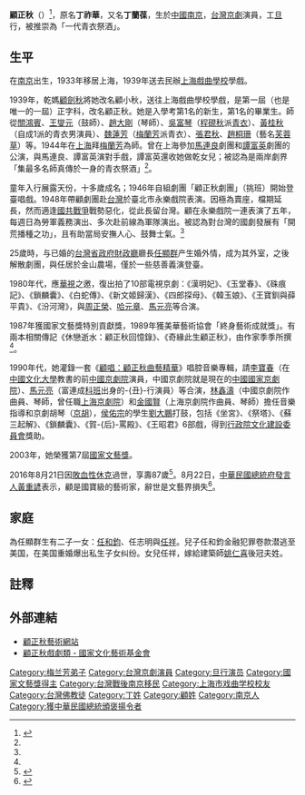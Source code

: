 {{藝人
| 姓名     = 顧正秋
| 類型     = 女演員
| 圖片     = 
| 圖片尺寸 = 220px
| 圖片簡介 = 
| 本名     = 丁祚華
| 英文名   = 
| 羅馬拼音 = 
| 綽號     = 
| 國籍     = {{ROC}}
| 民族     = 
| 籍貫     = 
| 出生日期 = {{birth date|df=yes|1929|10|5}}
| 出生地點 = {{ROC-1928|南京市}}
| death_date = {{death date and age|df=yes|2016|8|21|1929|10|5}}
| death_place = {{ROC-TW}}
| 職業     = [[京劇|京劇]][[演員|演員]]
| 語言     = 
| 配偶     = （无正式注册）[[任顯群|任顯群]]
| 兒女     = 二子一女<br>[[任和鈞|任和鈞]]、任志明、[[姚任祥|任祥]]
| 教育程度 = 
| 宗教信仰 = 
| 經紀公司 = 
| 相關團體 = 
| 網站=
| 活躍年代 = 
| 電視節目 =
| 電影 =
| 舞台劇 =
| 書籍 = 
| 代表作 =
| imdb = 
| awards =
*1987年獲國家文藝獎特別貢獻獎
*1989年獲美華藝術協會「終身藝術成就獎」
}}

'''顧正秋'''（{{bd|1929年|10月5日|2016年|8月21日|catIdx=G顾}}）<ref>{{cite news|author1=季季|title=顧正秋的骨氣|url=http://www.chinatimes.com/newspapers/20160825000746-260115|accessdate=2016-08-25|agency=中國時報|date=2016-08-25}}</ref>，原名'''丁祚華'''，又名'''丁蘭葆'''，生於[[中華民國大陸時期|中國]][[南京市_(中華民國)|南京]]，[[中華民國|台灣]][[京劇|京劇]]演員，工[[旦|旦]]行，被推崇為「一代青衣祭酒」。

==生平==
在[[南京|南京]]出生，1933年移居上海，1939年送去民辦[[上海戲曲學校|上海戲曲學校]]學戲。

1939年，乾媽[[顧劍秋|顧劍秋]]將她改名顧小秋，送往上海戲曲學校學戲，是第一屆（也是唯一的一屆）正字科，改名顧正秋。她是入學考第1名的新生，第1名的畢業生。師從[[關鴻賓|關鴻賓]]、[[王燮元|王燮元]]（鼓師）、[[趙大剛|趙大剛]]（琴師）、[[吳富琴|吳富琴]]（[[程硯秋|程硯秋]]派[[青衣_(戏剧)|青衣]]）、[[黃桂秋|黃桂秋]]（自成1派的青衣男演員）、[[魏蓮芳|魏蓮芳]]（[[梅蘭芳|梅蘭芳]]派青衣）、[[張君秋|張君秋]]、[[趙桐珊|趙桐珊]]（藝名[[芙蓉草|芙蓉草]]）等。1944年在[[上海|上海]]拜[[梅蘭芳|梅蘭芳]]為師。曾在上海參加[[馬連良|馬連良]]劇團和[[譚富英|譚富英]]劇團的公演，與馬連良、譚富英演對手戲，譚富英還收她做乾女兒；被認為是兩岸劇界「集最多名師真傳於一身的青衣祭酒」<ref name="EPO0822"/>。

童年入行展露天份，十多歲成名；1946年自組劇團「顧正秋劇團」（挑班）開始登臺唱戲。1948年帶顧劇團赴[[台灣|台灣]]於臺北市永樂戲院表演。因極為賣座，檔期延長，然而適逢[[國共內戰|國共戰爭]]戰勢惡化，從此長留台灣。顧在永樂戲院一連表演了五年，每週日為勞軍義務演出、多次赴前線為軍隊演出。被認為對台灣的國劇發展有「開荒播種之功」，且有助當局安撫人心、鼓舞士氣。<ref name="EPO0822"/>

25歲時，与已婚的[[台灣省政府財政廳|台灣省政府財政廳]]廳長[[任顯群|任顯群]]产生婚外情，成为其外室，之後解散劇團，與任居於金山農場，僅於一些慈善義演登臺。

1980年代，應[[華視|華視]]之邀，復出拍了10部電視京劇：《漢明妃》、《玉堂春》、《硃痕記》、《鎖麟囊》、《白蛇傳》、《新文姬歸漢》、《四郎探母》、《韓玉娘》、《王寶釧與薛平貴》、《汾河灣》，與[[周正榮|周正榮]]、[[哈元章|哈元章]]、[[馬元亮|馬元亮]]等合演。

1987年獲國家文藝獎特別貢獻獎，1989年獲美華藝術協會「終身藝術成就獎」。有兩本相關傳記《休戀逝水：顧正秋回憶錄》、《奇緣此生顧正秋》，由作家季季所撰<ref name="EPO0822"/>。

1990年代，她灌錄一套《[[顧唱：顧正秋曲藝精華|顧唱：顧正秋曲藝精華]]》唱腔音樂專輯，請[[李寶春|李寶春]]（在[[中國文化大學|中國文化大學]]教書的前[[中國京劇院|中國京劇院]]演員，中國京劇院就是現在的[[中國國家京劇院|中國國家京劇院]]）、[[馬元亮|馬元亮]]（富連成[[科班|科班]]出身的-{丑}-行演員）等合演，[[林鑫濤|林鑫濤]]（中國京劇院作曲員、琴師，曾任職[[上海京劇院|上海京劇院]]）和[[金國賢|金國賢]]（上海京劇院作曲員、琴師）擔任音樂指導和京劇胡琴（[[京胡|京胡]]），[[侯佑宗|侯佑宗]]的學生[[劉大鵬|劉大鵬]]打鼓，包括《坐宮》、《祭塔》、《蘇三起解》、《鎖麟囊》、《賀-{后}-罵殿》、《王昭君》6部戲，得到[[行政院文化建設委員會|行政院文化建設委員會]]獎助。

2003年，她榮獲第7屆[[國家文藝獎|國家文藝獎]]。

2016年8月21日因[[敗血性休克|敗血性休克]]過世，享壽87歲<ref>{{cite news|title=一代名伶顧正秋逝世 享壽87歲|url=https://news.ltn.com.tw/news/life/paper/1024502|accessdate=2021-07-13|agency=自由時報|date=2016-08-23}}</ref>。8月22日，[[中華民國總統府發言人|中華民國總統府發言人]][[黃重諺|黃重諺]]表示，顧是國寶級的藝術家，辭世是文藝界損失<ref name="EPO0822">{{cite news|title=京劇名伶顧正秋過世 府：文藝界損失|url=https://www.cna.com.tw/news/aipl/201608220324.aspx|agency=[[中央通訊社|中央通訊社]]|publisher=|date=2016-08-22}}</ref>。

==家庭==
為任顯群生有二子一女：[[任和鈞|任和鈞]]、任志明與[[姚任祥|任祥]]。兒子任和鈞金融犯罪卷款潜逃至美国，在美国重婚爆出私生子女纠纷。女兒任祥，嫁給建築師[[姚仁喜|姚仁喜]]後冠夫姓。

==註釋==
{{reflist}}

==外部連結==
*[http://koo.theatre.nccu.edu.tw/index.php?pagetype=yearset 顧正秋藝術網站 ]
*[https://www.ncafroc.org.tw/award-artist.aspx?id=1232 顧正秋戲劇類 - 國家文化藝術基金會 ]

{{Authority control}}
{{DEFAULTSORT:G}}
[[Category:梅兰芳弟子|Category:梅兰芳弟子]]
[[Category:台灣京劇演員|Category:台灣京劇演員]]
[[Category:旦行演员|Category:旦行演员]]
[[Category:國家文藝獎得主|Category:國家文藝獎得主]]
[[Category:台灣戰後南京移民|Category:台灣戰後南京移民]]
[[Category:上海市戏曲学校校友|Category:上海市戏曲学校校友]]
[[Category:台灣佛教徒|Category:台灣佛教徒]]
[[Category:丁姓|Category:丁姓]]
[[Category:顧姓|Category:顧姓]]
[[Category:南京人|Category:南京人]]
[[Category:獲中華民國總統頒褒揚令者|Category:獲中華民國總統頒褒揚令者]]